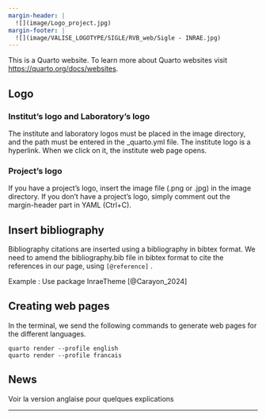 ```yaml
---
margin-header: |
  ![](image/Logo_project.jpg)
margin-footer: |
  ![](image/VALISE_LOGOTYPE/SIGLE/RVB_web/Sigle - INRAE.jpg)
---
```


::: {.content-visible when-profile="english"}
This is a Quarto website.
To learn more about Quarto websites visit <https://quarto.org/docs/websites>.


## Logo 

### Institut's logo and Laboratory's logo

The institute and laboratory logos must be placed in the image directory, and the path must be entered in the _quarto.yml file.
The institute logo is a hyperlink. When we click on it, the institute web page opens.

### Project's logo

If you have a project's logo, insert the image file (.png or .jpg) in the image directory. If you don't have a project's logo, simply comment out the margin-header part in YAML (Ctrl+C).

## Insert bibliography

Bibliography citations are inserted using a bibliography in bibtex format. We need to amend the bibliography.bib file in bibtex format to cite the references in our page, using ```[@reference]``` .

Example :
Use package InraeTheme [@Carayon_2024]

## Creating web pages

In the terminal, we send the following commands to generate web pages for the different languages.

```
quarto render --profile english
quarto render --profile francais
```

## News


:::
::: {.content-visible when-profile="francais"}
Voir la version anglaise pour quelques explications
:::

---


